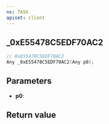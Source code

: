 ```yaml
---
ns: TASK
apiset: client
---
```

## _0xE55478C5EDF70AC2

```c
// 0xE55478C5EDF70AC2
Any _0xE55478C5EDF70AC2(Any p0);
```


## Parameters
* **p0**:

## Return value